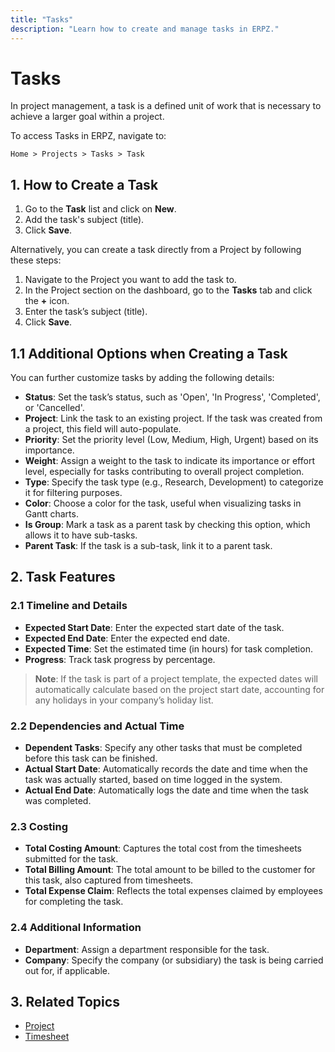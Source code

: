 ```yaml
---
title: "Tasks"
description: "Learn how to create and manage tasks in ERPZ."
---
```





# Tasks

In project management, a task is a defined unit of work that is necessary to achieve a larger goal within a project.

To access Tasks in ERPZ, navigate to:

`Home > Projects > Tasks > Task`

## 1. How to Create a Task

1. Go to the **Task** list and click on **New**.
2. Add the task's subject (title).
3. Click **Save**.

Alternatively, you can create a task directly from a Project by following these steps:

1. Navigate to the Project you want to add the task to.
2. In the Project section on the dashboard, go to the **Tasks** tab and click the **+** icon.
3. Enter the task’s subject (title).
4. Click **Save**.

## 1.1 Additional Options when Creating a Task

You can further customize tasks by adding the following details:

- **Status**: Set the task’s status, such as 'Open', 'In Progress', 'Completed', or 'Cancelled'.
- **Project**: Link the task to an existing project. If the task was created from a project, this field will auto-populate.
- **Priority**: Set the priority level (Low, Medium, High, Urgent) based on its importance.
- **Weight**: Assign a weight to the task to indicate its importance or effort level, especially for tasks contributing to overall project completion.
- **Type**: Specify the task type (e.g., Research, Development) to categorize it for filtering purposes.
- **Color**: Choose a color for the task, useful when visualizing tasks in Gantt charts.
- **Is Group**: Mark a task as a parent task by checking this option, which allows it to have sub-tasks.
- **Parent Task**: If the task is a sub-task, link it to a parent task.

## 2. Task Features

### 2.1 Timeline and Details

- **Expected Start Date**: Enter the expected start date of the task.
- **Expected End Date**: Enter the expected end date.
- **Expected Time**: Set the estimated time (in hours) for task completion.
- **Progress**: Track task progress by percentage.

> **Note**: If the task is part of a project template, the expected dates will automatically calculate based on the project start date, accounting for any holidays in your company’s holiday list.

### 2.2 Dependencies and Actual Time

- **Dependent Tasks**: Specify any other tasks that must be completed before this task can be finished.
- **Actual Start Date**: Automatically records the date and time when the task was actually started, based on time logged in the system.
- **Actual End Date**: Automatically logs the date and time when the task was completed.

### 2.3 Costing

- **Total Costing Amount**: Captures the total cost from the timesheets submitted for the task.
- **Total Billing Amount**: The total amount to be billed to the customer for this task, also captured from timesheets.
- **Total Expense Claim**: Reflects the total expenses claimed by employees for completing the task.

### 2.4 Additional Information

- **Department**: Assign a department responsible for the task.
- **Company**: Specify the company (or subsidiary) the task is being carried out for, if applicable.

## 3. Related Topics

- [Project](/project/projects-essentials/project)
- [Timesheet]()
